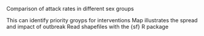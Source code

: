 Comparison of attack rates in different sex groups

This can identify priority groyps for interventions
Map illustrates the spread and impact of outbreak
Read shapefiles with the {sf} R package
